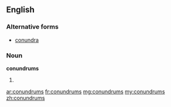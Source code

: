 ==English==

===Alternative forms===
* [[conundra]] {{qualifier|less common}}

===Noun===
'''conundrums''' {{p}}

# {{plural of|[[conundrum#English|conundrum]]}}

[[ar:conundrums]]
[[fr:conundrums]]
[[mg:conundrums]]
[[my:conundrums]]
[[zh:conundrums]]